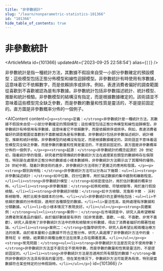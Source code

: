 ```yaml
---
title: "非參數統計"
slug: "/learn/nonparametric-statistics-101366"
id: "101366"
hide_table_of_contents: true
---
```



# 非參數統計

<ArticleMeta id={101366} updatedAt={'2023-09-25 22:58:54'} alias={`[]`} />
<div className='border-solid border-b border-t-0 my-4 border-[var(--ifm-color-gray-300)]' />

非參數統計是指一種統計方法，其數據不假設來自受一小部分參數確定的預設模型；這些模型包括正態分佈模型和線性迴歸模型。非參數統計有時使用有序數據，這意味着它不依賴數字，而是依賴排序或排序。例如，表達消費者偏好的調查範圍從喜歡到不喜歡被認為是有序數據。非參數統計包括非參數描述統計、統計模型、推斷和統計檢驗。非參數模型的結構沒有指定，而是根據數據確定的。該術語並不意味着這些模型完全缺乏參數，而是參數的數量和性質是靈活的，不是提前固定的。直方圖是非參數概率分佈的一個例子。

<AIContent content={`<p><strong>定義：</strong>非參數統計是一種統計方法，其數據不假設來自受一小部分參數確定的預設模型；這些模型包括正態分佈模型和線性迴歸模型。非參數統計有時使用有序數據，這意味着它不依賴數字，而是依賴排序或排序。例如，表達消費者偏好的調查範圍從喜歡到不喜歡被認為是有序數據。非參數統計包括非參數描述統計、統計模型、推斷和統計檢驗。非參數模型的結構沒有指定，而是根據數據確定的。該術語並不意味着這些模型完全缺乏參數，而是參數的數量和性質是靈活的，不是提前固定的。直方圖是非參數概率分佈的一個例子。</p><p><strong>起源：</strong>非參數統計的概念起源於 20 世紀初，隨着統計學的發展，研究者們發現傳統的參數統計方法在處理某些類型的數據時存在侷限性。特別是在處理非正態分佈的數據或小樣本數據時，非參數統計方法顯示出了其獨特的優勢。20 世紀中期，隨着計算技術的進步，非參數統計方法得到了更廣泛的應用和發展。</p><p><strong>類別與特點：</strong>非參數統計方法可以分為以下幾類：<ul><li><strong>非參數描述統計：</strong>如中位數、四分位數等，用於描述數據的集中趨勢和離散程度。</li><li><strong>非參數統計模型：</strong>如核密度估計，用於估計數據的概率分佈。</li><li><strong>非參數推斷：</strong>如秩和檢驗、符號檢驗等，用於進行假設檢驗。</li><li><strong>非參數統計檢驗：</strong>如卡方檢驗、克魯斯卡爾 - 沃利斯檢驗等，用於比較多個樣本的分佈。</li></ul>非參數統計的主要特點包括：<ul><li>不依賴於數據的分佈假設，適用於各種類型的數據。</li><li>靈活性高，能夠處理有序數據和分類數據。</li><li>在小樣本情況下表現良好。</li></ul></p><p><strong>具體案例：</strong><ul><li><strong>案例一：</strong>在市場調查中，研究人員希望瞭解消費者對某產品的偏好。由於偏好數據是有序的（如非常喜歡、喜歡、一般、不喜歡、非常不喜歡），研究人員使用了非參數統計方法中的秩和檢驗來分析數據，得出了消費者偏好的顯著性結論。</li><li><strong>案例二：</strong>在醫學研究中，研究人員希望比較兩種治療方法的效果。由於樣本量較小且數據不符合正態分佈，研究人員選擇了非參數統計方法中的曼 - 惠特尼 U 檢驗，結果顯示兩種治療方法在效果上存在顯著差異。</li></ul></p><p><strong>常見問題：</strong><ul><li><strong>非參數統計方法是否完全不使用參數？</strong>非參數統計方法並不是完全不使用參數，而是參數的數量和性質是靈活的，不是提前固定的。</li><li><strong>非參數統計方法是否適用於所有類型的數據？</strong>雖然非參數統計方法具有很高的靈活性，但在某些情況下，參數統計方法可能更為有效，特別是當數據符合某些特定的分佈假設時。</li></ul></p>`} id={101366} />
